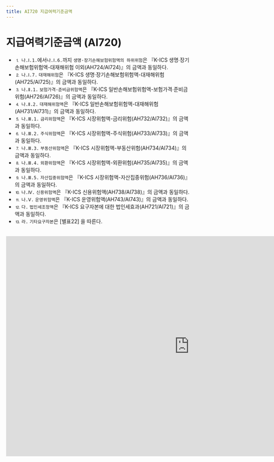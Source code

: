 ```yaml
---
title: AI720 지급여력기준금액
---
```

# 지급여력기준금액 (AI720)

<Accordion multiple activeIndex={[]}>
<AccordionTab header="[작성 요령]">

- ⒈ `나.Ⅰ.1.`에서`나.Ⅰ.6.`까지 `생명·장기손해보험위험액의 하위위험`은 『K-ICS 생명∙장기손해보험위험액-대재해위험 이외(AH724/AI724)』의 금액과 동일하다.
- ⒉ `나.Ⅰ.7.` `대재해위험`은 『K-ICS 생명·장기손해보험위험액-대재해위험(AH725/AI725)』의 금액과 동일하다.
- ⒊ `나.Ⅱ.1.` `보험가격·준비금위험액`은 『K-ICS 일반손해보험위험액-보험가격∙준비금위험(AH726/AI726)』의 금액과 동일하다.
- ⒋ `나.Ⅱ.2.` `대재해위험액`은 『K-ICS 일반손해보험위험액-대재해위험(AH731/AI731)』의 금액과 동일하다.
- ⒌ `나.Ⅲ.1.` `금리위험액`은 『K-ICS 시장위험액-금리위험(AH732/AI732)』의 금액과 동일하다.
- ⒍ `나.Ⅲ.2.` `주식위험액`은 『K-ICS 시장위험액-주식위험(AH733/AI733)』의 금액과 동일하다.
- ⒎ `나.Ⅲ.3.` `부동산위험액`은 『K-ICS 시장위험액-부동산위험(AH734/AI734)』의 금액과 동일하다.
- ⒏ `나.Ⅲ.4.` `외환위험액`은 『K-ICS 시장위험액-외환위험(AH735/AI735)』의 금액과 동일하다.
- ⒐ `나.Ⅲ.5.` `자산집중위험액`은 『K-ICS 시장위험액-자산집중위험(AH736/AI736)』의 금액과 동일하다.
- ⒑ `나.Ⅳ.` `신용위험액`은 『K-ICS 신용위험액(AH738/AI738)』의 금액과 동일하다.
- ⒒ `나.Ⅴ.` `운영위험액`은 『K-ICS 운영위험액(AH743/AI743)』의 금액과 동일하다.
- ⒓ `다.` `법인세조정액`은 『K-ICS 요구자본에 대한 법인세효과(AH721/AI721)』의 금액과 동일하다.
- ⒔ `라.` `기타요구자본`은 [별표22] <OverlayDemo id = "418"/>을 따른다.

</AccordionTab>
</Accordion>

<br/>

<iframe width="1000" height="600" frameBorder="0" scrolling="no"
src="https://onedrive.live.com/embed?resid=AB5F66CE0CF8D024%2116554&authkey=%21ACzRWZavyE-79hc&em=2
&AllowTyping=True
&wdAllowInteractivity=False&ActiveCell='2-4'!F10&Item='2-4'!A7:D48
&wdHideGridlines=True
&wdDownloadButton=False
&waccluster=PSG3">
</iframe>
